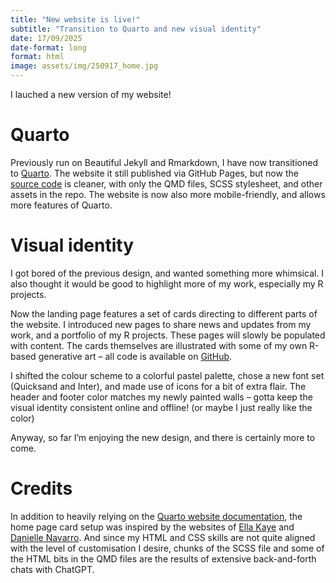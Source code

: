 ```yaml
---
title: "New website is live!"
subtitle: "Transition to Quarto and new visual identity"
date: 17/09/2025
date-format: long
format: html
image: assets/img/250917_home.jpg
---
```


I lauched a new version of my website!

# Quarto

Previously run on Beautiful Jekyll and Rmarkdown, I have now transitioned to [Quarto](https://quarto.org/).
The website it still published via GitHub Pages, but now the [source code](https://github.com/tinarozsos/tinarozsos.github.io) is cleaner, with only the QMD files, SCSS stylesheet, and other assets in the repo.
The website is now also more mobile-friendly, and allows more features of Quarto.

# Visual identity

I got bored of the previous design, and wanted something more whimsical.
I also thought it would be good to highlight more of my work, especially my R projects.

Now the landing page features a set of cards directing to different parts of the website.
I introduced new pages to share news and updates from my work, and a portfolio of my R projects.
These pages will slowly be populated with content.
The cards themselves are illustrated with some of my own R-based generative art -- all code is available on [GitHub](https://github.com/tinarozsos/art).

I shifted the colour scheme to a colorful pastel palette, chose a new font set (Quicksand and Inter), and made use of icons for a bit of extra flair.
The header and footer color matches my newly painted walls -- gotta keep the visual identity consistent online and offline! (or maybe I just really like the color)

Anyway, so far I'm enjoying the new design, and there is certainly more to come.

# Credits

In addition to heavily relying on the [Quarto website documentation](https://quarto.org/docs/websites/), the home page card setup was inspired by the websites of [Ella Kaye](https://ellakaye.co.uk/) and [Danielle Navarro](https://djnavarro.net/).
And since my HTML and CSS skills are not quite aligned with the level of customisation I desire, chunks of the SCSS file and some of the HTML bits in the QMD files are the results of extensive back-and-forth chats with ChatGPT.
